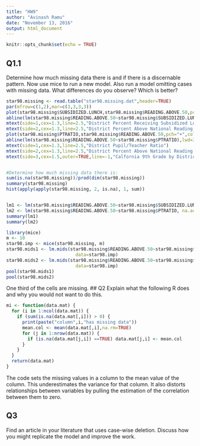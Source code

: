 ```yaml
---
title: "HW9"
author: "Avinash Ramu"
date: "November 13, 2016"
output: html_document
---
```


```r
knitr::opts_chunk$set(echo = TRUE)
```

## Q1.1
Determine how much missing data there is and if there is a discernable pattern. Now use mice to run a new model.
Also run a model omitting cases with missing data. What differences do you observe? Which is better?

```r
star98.missing <- read.table("star98.missing.dat",header=TRUE)
par(mfrow=c(1,2),mar=c(3,3,3,3))
plot(star98.missing$SUBSIDIZED.LUNCH,star98.missing$READING.ABOVE.50,pch="+",col="blue")
abline(lm(star98.missing$READING.ABOVE.50~star98.missing$SUBSIDIZED.LUNCH),lwd=3)
mtext(side=1,cex=1.3,line=2.5,"District Percent Receiving Subsidized Lunch")
mtext(side=2,cex=1.3,line=2.5,"District Percent Above National Reading Median")
plot(star98.missing$PTRATIO,star98.missing$READING.ABOVE.50,pch="+",col="blue")
abline(lm(star98.missing$READING.ABOVE.50~star98.missing$PTRATIO),lwd=3)
mtext(side=1,cex=1.3,line=2.5,"District Pupil/Teacher Ratio")
mtext(side=2,cex=1.3,line=2.5,"District Percent Above National Reading Median")
mtext(side=3,cex=1.5,outer=TRUE,line=-1,"Calfornia 9th Grade by District, 1998")


#Determine how much missing data there is:
sum(is.na(star98.missing))/prod(dim(star98.missing))
summary(star98.missing)
hist(apply(apply(star98.missing, 2, is.na), 1, sum))


lm1 <- lm(star98.missing$READING.ABOVE.50~star98.missing$SUBSIDIZED.LUNCH, na.action=na.omit)
lm2 <- lm(star98.missing$READING.ABOVE.50~star98.missing$PTRATIO, na.action=na.omit)
summary(lm1)
summary(lm2)

library(mice)
m <- 10
star98.imp <- mice(star98.missing, m)
star98.mids1 <- lm.mids(star98.missing$READING.ABOVE.50~star98.missing$SUBSIDIZED.LUNCH,
	                      data=star98.imp)
star98.mids2 <- lm.mids(star98.missing$READING.ABOVE.50~star98.missing$PTRATIO,
	                      data=star98.imp)
pool(star98.mids1)
pool(star98.mids2)

```
One third of the cells are missing.
## Q2
Explain what the following R does and why you would not want to do this.
```r
mi <- function(data.mat) {
  for (i in 1:ncol(data.mat)) {
    if (sum(is.na(data.mat[,i])) > 0) {
      print(paste("column",i,"has missing data"))
      mean.col <- mean(data.mat[,i],na.rm=TRUE)
      for (j in 1:nrow(data.mat)) {
        if (is.na(data.mat[j,i]) ==TRUE) data.mat[j,i] <- mean.col
      }
    }
  }
  return(data.mat)
}
```

The code sets the missing values in a column to the mean value of the column. This underestimates the variance for that column. It also distorts relationships between variables by pulling the estimation of the correlation between them to zero.

## Q3
Find an article in your literature that uses case-wise deletion. Discuss how you might replicate the model and improve the work.